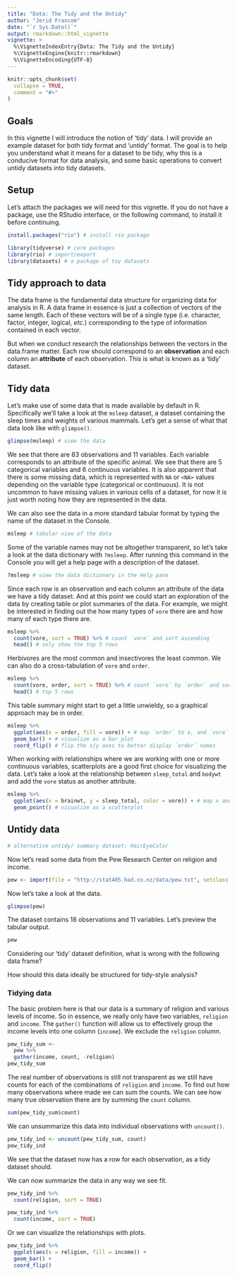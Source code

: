 ```yaml
---
title: "Data: The Tidy and the Untidy"
author: "Jerid Francom"
date: "`r Sys.Date()`"
output: rmarkdown::html_vignette
vignette: >
  %\VignetteIndexEntry{Data: The Tidy and the Untidy}
  %\VignetteEngine{knitr::rmarkdown}
  %\VignetteEncoding{UTF-8}
---
```


```r
knitr::opts_chunk$set(
  collapse = TRUE,
  comment = "#>"
)
```

## Goals

In this vignette I will introduce the notion of 'tidy' data. I will provide an example dataset for both tidy format and 'untidy' format. The goal is to help you understand what it means for a dataset to be tidy, why this is a conducive format for data analysis, and some basic operations to convert untidy datasets into tidy datasets. 

## Setup

Let's attach the packages we will need for this vignette. If you do not have a package, use the RStudio interface, or the following command, to install it before continuing. 

```r
install.packages("rio") # install rio package
```


```r
library(tidyverse) # core packages 
library(rio) # import/export 
library(datasets) # a package of toy datasets
```

## Tidy approach to data

The data frame is the fundamental data structure for organizing data for analysis in R. A data frame in essence is just a collection of vectors of the same length. Each of these vectors will be of a single type (i.e. character, factor, integer, logical, *etc.*) corresponding to the type of information contained in each vector. 

But when we conduct research the relationships between the vectors in the data.frame matter. Each row should correspond to an **observation** and each column an **attribute** of each observation. This is what is known as a 'tidy' dataset.

## Tidy data

Let's make use of some data that is made available by default in R. Specifically we'll take a look at the `msleep` dataset, a dataset containing the sleep times and weights of various mammals. Let's get a sense of what that data look like with `glimpse()`.

```r
glimpse(msleep) # view the data
```

We see that there are 83 observations and 11 variables. Each variable corresponds to an attribute of the specific animal. We see that there are 5 categorical variables and 6 continuous variables. It is also apparent that there is some missing data, which is represented with `NA` or `<NA>` values depending on the variable type (categorical or continuous). It is not uncommon to have missing values in various cells of a dataset, for now it is just worth noting how they are represented in the data. 

We can also see the data in a more standard tabular format by typing the name of the dataset in the Console.

```r
msleep # tabular view of the data
```

Some of the variable names may not be altogether transparent, so let's take a look at the data dictionary with `?msleep`. After running this command in the Console you will get a help page with a description of the dataset. 


```r
?msleep # view the data dictionary in the Help pane
```

Since each row is an observation and each column an attribute of the data we have a tidy dataset. And at this point we could start an exploration of the data by creating table or plot summaries of the data. For example, we might be interested in finding out the how many types of `vore` there are and how many of each type there are.

```r
msleep %>% 
  count(vore, sort = TRUE) %>% # count `vore` and sort ascending
  head() # only show the top 5 rows
```

Herbivores are the most common and insectivores the least common. We can also do a cross-tabulation of `vore` and `order`. 

```r
msleep %>% 
  count(vore, order, sort = TRUE) %>% # count `vore` by `order` and sort
  head() # top 5 rows
```

This table summary might start to get a little unwieldy, so a graphical approach may be in order. 

```r
msleep %>% 
  ggplot(aes(x = order, fill = vore)) + # map `order` to x, and `vore` as fill for the bars
  geom_bar() + # visualize as a bar plot
  coord_flip() # flip the x/y axes to better display `order` names
```

When working with relationships where we are working with one or more continuous variables, scatterplots are a good first choice for visualizing the data. Let's take a look at the relationship between `sleep_total` and `bodywt` and add the `vore` status as another attribute. 

```r
msleep %>% 
  ggplot(aes(x = brainwt, y = sleep_total, color = vore)) + # map x and y and add a color layer to the plot for `vore`
  geom_point() # visualize as a scatterplot
```

## Untidy data

```r
# alternative untidy/ summary dataset: HairEyeColor
```

Now let's read some data from the Pew Research Center on religion and income. 

```r
pew <- import(file = "http://stat405.had.co.nz/data/pew.txt", setclass = "tbl_df")
```

Now let's take a look at the data. 

```r
glimpse(pew)
```

The dataset contains 18 observations and 11 variables. Let's preview the tabular output.

```r
pew
```

Considering our 'tidy' dataset definition, what is wrong with the following data frame?

How should this data ideally be structured for tidy-style analysis?

### Tidying data

The basic problem here is that our data is a summary of religion and various levels of income. So in essence, we really only have two variables, `religion` and `income`. The `gather()` function will allow us to effectively group the income levels into one column (`income`). We exclude the `religion` column.

```r
pew_tidy_sum <- 
  pew %>% 
  gather(income, count, -religion)
pew_tidy_sum
```

The real number of observations is still not transparent as we still have counts for each of the combinations of `religion` and `income`. To find out how many observations where made we can sum the counts. We can see how many true observation there are by summing the `count` column.

```r
sum(pew_tidy_sum$count)
```

We can unsummarize this data into individual observations with `uncount()`. 

```r
pew_tidy_ind <- uncount(pew_tidy_sum, count)
pew_tidy_ind
```

We see that the dataset now has a row for each observation, as a tidy dataset should.

We can now summarize the data in any way we see fit. 

```r
pew_tidy_ind %>% 
  count(religion, sort = TRUE)

pew_tidy_ind %>% 
  count(income, sort = TRUE)
```

Or we can visualize the relationships with plots. 

```r
pew_tidy_ind %>% 
  ggplot(aes(x = religion, fill = income)) +
  geom_bar() + 
  coord_flip()
```

